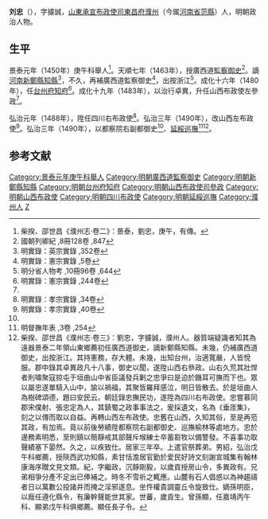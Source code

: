 {{Otheruses|刘忠|other=同名或類似名的其它條目描述}}
{{明清人物信息框
| 姓名 = 劉忠
| 原名 =
| 圖片名稱 = 
| 圖片大小 = 220px
| 圖片說明 = 
| 最高職務 = 巡撫延綏都察院右副都御史
| 國家 = 大明
| 爵位 =
| 籍貫 = [[山東承宣布政使司|山東承宣布政使司]][[東昌府|東昌府]][[濮州|濮州]]
| 族裔 = 
| 字號 = 字攄誠
| 室名 = 
| 諡號 = 
| 出生日期 = 生年不詳
| 出生地點 = 
| 逝世日期 = 弘治八年（1495年）
| 逝世地點 = 
| 墓葬 =
| 配偶 =
| 親屬 = 
| 出身 = 
*景泰元年庚午科舉人
| 經歷 = 
| 著作 =
}}

'''刘忠'''（{{bd|？||1495年|catIdx=}}），字攄誠，[[山東承宣布政使司|山東承宣布政使司]][[東昌府|東昌府]][[濮州|濮州]]（今属[[河南省|河南省]][[范縣|范縣]]）人，明朝政治人物。

==生平==
景泰元年（1450年）庚午科舉人<ref>柴揆、邵世昌《濮州志·卷二》：景泰，劉忠，庚午，有傳。</ref>。天順七年（1463年），授廣西道[[監察御史|監察御史]]<ref name="#1">國朝列卿紀 ,8冊128卷 ,847</ref>。謫[[河南|河南]][[新鄭縣|新鄭縣]][[知縣|知縣]]<ref>明實錄：英宗實錄 ,352卷</ref>，不久，再補廣西道監察御史<ref>明實錄：憲宗實錄 ,5卷</ref>，出按浙江<ref>明分省人物考 ,10冊96卷 ,644</ref>。成化十六年（1480年），任[[台州府|台州府]][[知府|知府]]<ref name="#2">明實錄：憲宗實錄 ,244卷</ref>。成化十九年（1483年），以治行卓異，升任山西布政使左參政<ref name="#2"/>。

弘治元年（1488年），陞任四川右布政使<ref>明實錄：孝宗實錄 ,34卷</ref>。弘治三年（1490年），改山西左布政使<ref>明實錄：孝宗實錄 ,40卷</ref>。弘治三年（1490年），以都察院右副都御史<ref name="#1"/>、[[延綏巡撫|延綏巡撫]]<ref>明督撫年表 ,3卷 ,254</ref><ref>柴揆、邵世昌《濮州志·卷三》：劉忠，字攄誠，濮州人。器質端疑識者知其為遠器景泰二年領山東鄉薦初任廣西道御史，謫新鄭縣知縣。未幾，仍補廣西道御史，出按浙江。其持憲務，存大體。未幾，出知台州，治適寬嚴，人皆悅服。郡中錄其卓異政凡十八事，御史以聞，遂陞山西右叅政。山右久荒其壯悍者則嘯聚寇掠屯于垣曲山中省臣議發兵剿之忠爭曰是迫於饑耳可撫而下也。眾以屬忠遂單騎入山中，諭以禍福，其聚皆羅拜感泣，明日皆散去。於是垣曲人為樹碑頌德，題曰安民云。朝廷錄忠撫民功，遂陞為四川右布政使。忠嘗慕同郡宋僕射、張忠定為人，其鎮蜀之政事事法之，爰採遺文，名為《垂厓集》，刻之以傳而取以自益。再轉山西左布政使。忠舊在山西，久知其俗，至是再蒞其政，有加焉。竟以前後勞績陞都察院右副都御史、巡撫榆林等處地方。忠於邊務素明悉，至則鎮以簡靜戒其部聲斥堠練士卒蓄芻牧以備警發。不喜事功取聲績塞下晏然。久之，以疾致仕。居家三年卒。上遣官祭葬弟。男紹，弘治戊午科鄉薦，授陝西武功知縣，素甘恬澹居官勤於爱民好詩文刻謝宣城集有翰林康海序贈文見文類。紀，字繼政，沉靜剛毅，以歲貢授房山令，多異政有。兄弟相爭分產不足出已俸補之。時冬不雪祈之輒應。山麓有石人倡惑以為神趨禱者日以萬數公投諸井而掩之淫邪遂息。坐忤權貴調靈丘令旋致仕。嫡孫明臣，以廕任遵化縣令，有廉幹聲能世其家。世蕃，歲貢生。曾孫顯，任嘉靖丙午科、顯弟戊午科俱鄉薦。顯任長子令。</ref>。

==参考文献==
{{reflist}}

{{DEFAULTSORT:Liu劉}}
[[Category:景泰元年庚午科舉人|Category:景泰元年庚午科舉人]]
[[Category:明朝廣西道監察御史|Category:明朝廣西道監察御史]]
[[Category:明朝新鄭縣知縣|Category:明朝新鄭縣知縣]]
[[Category:明朝台州府知府|Category:明朝台州府知府]]
[[Category:明朝山西布政使司參政|Category:明朝山西布政使司參政]]
[[Category:明朝山西布政使|Category:明朝山西布政使]]
[[Category:明朝四川布政使|Category:明朝四川布政使]]
[[Category:明朝延綏巡撫|Category:明朝延綏巡撫]]
[[Category:濮州人|Category:濮州人]]
[[Category:刘姓|Z]]